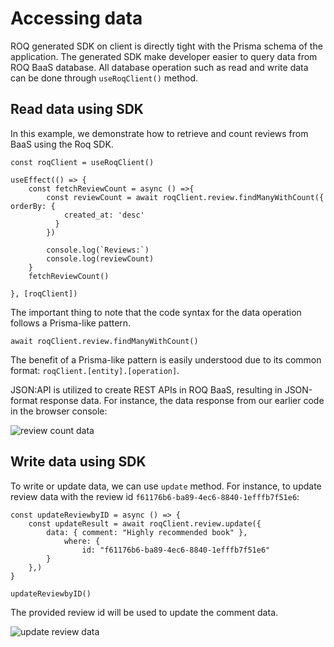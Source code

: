 # Accessing data

ROQ generated SDK on client is directly tight with the Prisma schema of the application. 
The generated SDK make developer easier to query data from ROQ BaaS database. All database operation such as read and write data can be done through `useRoqClient()` method.

## Read data using SDK

In this example, we demonstrate how to retrieve and count reviews from BaaS using the Roq SDK. 

```tsx {5,6,7,8}
const roqClient = useRoqClient()

useEffect(() => {
    const fetchReviewCount = async () =>{
	    const reviewCount = await roqClient.review.findManyWithCount({ orderBy: {
		    created_at: 'desc'
		  }
		})	

		console.log(`Reviews:`)
		console.log(reviewCount)
	}
	fetchReviewCount()

}, [roqClient])

```

The important thing to note that the code syntax for the data operation follows a Prisma-like pattern.

```tsx
await roqClient.review.findManyWithCount()
```
The benefit of a Prisma-like pattern is easily understood due to its common format: `roqClient.[entity].[operation]`.

JSON:API is utilized to create REST APIs in ROQ BaaS, resulting in JSON-format response data. For instance, the data response from our earlier code in the browser console:

![review count data](/screenshots/nextjs-read-data-baas.png)

## Write data using SDK

To write or update data, we can use `update` method. For instance, to update review data with the review id `f61176b6-ba89-4ec6-8840-1efffb7f51e6`:

```tsx
const updateReviewbyID = async () => {
    const updateResult = await roqClient.review.update({
	    data: { comment: "Highly recommended book" },
		    where: {
			    id: "f61176b6-ba89-4ec6-8840-1efffb7f51e6"
		}
	},)
}
   
updateReviewbyID()
```
The provided review id will be used to update the comment data.

![update review data](/screenshots/nextjs-write-data-baas.png)


